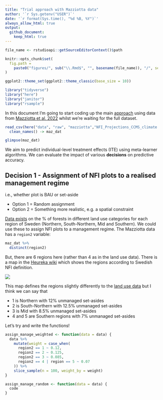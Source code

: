 ```yaml
---
title: "Trial approach with Mazziotta data"
author: '`r Sys.getenv("USER")`'
date: '`r format(Sys.time(), "%d %B, %Y")`' 
always_allow_html: true
output: 
  github_document:
    keep_html: true
---
```

	
```r
file_name <- rstudioapi::getSourceEditorContext()$path

knitr::opts_chunk$set(
  fig.path =
    paste0("figures/", sub("\\.Rmd$", "", basename(file_name)), "/", sep = "")
)

ggplot2::theme_set(ggplot2::theme_classic(base_size = 10))
```

```r
library("tidyverse")
library("here")
library("janitor")
library("rsample")
```

In this document I'm going to start coding up the main
[approach](https://docs.google.com/document/d/1chDZ_8jM--HWPw2ElIUY2otEej0tJ42KKE3TMrgGMpA/edit#heading=h.mh4gg5x4o2y5) 
using data from [Mazziotta et al. 2022](https://doi.org/10.1111/gcb.16364) whilst we're waiting for the full dataset.

```r
read_csv(here("data", "raw", "mazziotta","NFI_Projections_CCMS_climate.csv")) %>% 
  clean_names() -> maz_dat

glimpse(maz_dat)
```

We aim to predict individual-level treatment effects (ITE) using meta-learner algorithms. 
We can evaluate the impact of various **decisions** on predictive accuracy.

## Decision 1 - Assignment of NFI plots to a realised management regime

i.e., whether plot is BAU or set-aside

- Option 1 = Random assignment
- Option 2 = Something more realistic, e.g. a spatial constraint

[Data exists](http://www.diva-portal.org/smash/get/diva2:1563052/FULLTEXT01.pdf) on the % of forests in different land use categories for each region of Sweden (Northern, South-Northern, Mid and Southern).
We could use these to assign NFI plots to a management regime.
The Mazziotta data has a `region2` variable:

```r
maz_dat %>% 
  distinct(region2)
```

But, there are 6 regions here (rather than 4 as in the land use data).
There is a map in the [Heureka wiki](https://www.heurekaslu.se/wiki/Heureka_Wiki) which shows the regions according to Swedish NFI definition.

![](https://www.heurekaslu.se/w/images/thumb/b/b9/Regioner.png/560px-Regioner.png)

This map defines the regions slightly differently to the [land use data](http://www.diva-portal.org/smash/get/diva2:1563052/FULLTEXT01.pdf) but I think we can say that

- 1 is Northern with 12% unmanaged set-asides
- 2 is South-Northern with 12.5% unmanaged set-asides
- 3 is Mid with 8.5% unmanaged set-asides
- 4 and 5 are Southern regions with 7% unmanaged set-asides

Let's try and write the functions!

```r
assign_manage_weighted <- function(data = data) {
  data %>% 
    mutate(weight = case_when(
      region2 == 1 ~ 0.12,
      region2 == 2 ~ 0.125,
      region2 == 3 ~ 0.085,
      region2 == 4 | region == 5 ~ 0.07
    )) %>% 
    slice_sample(n = 100, weight_by = weight)
}

assign_manage_random <- function(data = data) {
  code
}
```

